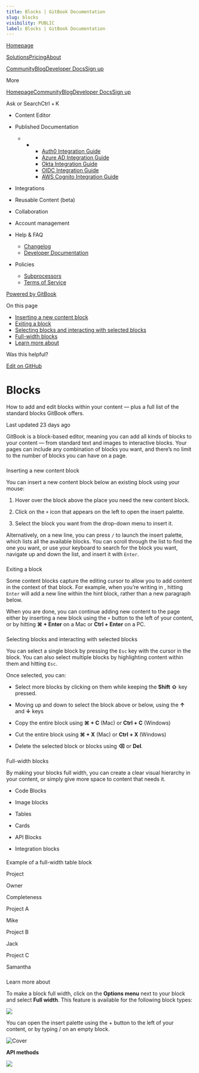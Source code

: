 ```yaml
---
title: Blocks | GitBook Documentation
slug: blocks
visibility: PUBLIC
label: Blocks | GitBook Documentation
---
```

[Homepage](https://www.gitbook.com/)

[Solutions](https://www.gitbook.com/solutions/public-docs)[Pricing](https://www.gitbook.com/pricing)[About](https://www.gitbook.com/about)

[Community](https://github.com/GitbookIO/community)[Blog](https://www.gitbook.com/blog)[Developer Docs](https://developer.gitbook.com/)[Sign up](https://gitbook.com/join)

More

[Homepage](https://www.gitbook.com/)[Community](https://github.com/GitbookIO/community)[Blog](https://www.gitbook.com/blog)[Developer Docs](https://developer.gitbook.com/)[Sign up](https://gitbook.com/join)

Ask or SearchCtrl + K

*   Content Editor
    
*   Published Documentation
    
    *   *   *   [Auth0 Integration Guide](https://developer.gitbook.com/visitor-authentication/guides/integrations/how-to-use-auth0-integration-for-visitor-authentication)
            *   [Azure AD Integration Guide](https://developer.gitbook.com/visitor-authentication/guides/integrations/how-to-use-azure-ad-integration-for-visitor-authentication)
            *   [Okta Integration Guide](https://developer.gitbook.com/visitor-authentication/guides/integrations/how-to-use-okta-integration-for-visitor-authentication)
            *   [OIDC Integration Guide](https://developer.gitbook.com/visitor-authentication/guides/integrations/how-to-use-the-oidc-integration-for-visitor-authentication)
            *   [AWS Cognito Integration Guide](https://developer.gitbook.com/visitor-authentication/guides/integrations/how-to-use-the-aws-cognito-integration-for-visitor-authentication)
            
        
    
*   Integrations
    
*   Reusable Content (beta)
    
*   Collaboration
    
*   Account management
    
*   Help & FAQ
    
    *   [Changelog](https://changelog.gitbook.com/)
    *   [Developer Documentation](https://developer.gitbook.com/)
*   Policies
    
    *   [Subprocessors](https://policies.gitbook.com/security/subprocessors)
    *   [Terms of Service](https://policies.gitbook.com/terms)

[Powered by GitBook](https://www.gitbook.com/?utm_source=content&utm_medium=trademark&utm_campaign=NkEGS7hzeqa35sMXQZ4X)

On this page

*   [Inserting a new content block](#inserting-a-new-content-block)
*   [Exiting a block](#exiting-a-block)
*   [Selecting blocks and interacting with selected blocks](#selecting-blocks-and-interacting-with-selected-blocks)
*   [Full-width blocks](#full-width-blocks)
*   [Learn more about](#learn-more-about)

Was this helpful?

[Edit on GitHub](https://github.com/GitbookIO/public-docs/blob/main/content-editor/blocks/README.md)

Blocks
======

How to add and edit blocks within your content — plus a full list of the standard blocks GitBook offers.

Last updated 23 days ago

GitBook is a block-based editor, meaning you can add all kinds of blocks to your content — from standard text and images to interactive blocks. Your pages can include any combination of blocks you want, and there’s no limit to the number of blocks you can have on a page.

### 

[](#inserting-a-new-content-block)

Inserting a new content block

You can insert a new content block below an existing block using your mouse:

1.  Hover over the block above the place you need the new content block.
    
2.  Click on the `+` icon that appears on the left to open the insert palette.
    
3.  Select the block you want from the drop-down menu to insert it.
    

Alternatively, on a new line, you can press `/` to launch the insert palette, which lists all the available blocks. You can scroll through the list to find the one you want, or use your keyboard to search for the block you want, navigate up and down the list, and insert it with `Enter`.

### 

[](#exiting-a-block)

Exiting a block

Some content blocks capture the editing cursor to allow you to add content in the context of that block. For example, when you’re writing in , hitting `Enter` will add a new line within the hint block, rather than a new paragraph below.

When you are done, you can continue adding new content to the page either by inserting a new block using the `+` button to the left of your content, or by hitting **⌘ + Enter** on a Mac or **Ctrl + Enter** on a PC.

### 

[](#selecting-blocks-and-interacting-with-selected-blocks)

Selecting blocks and interacting with selected blocks

You can select a single block by pressing the `Esc` key with the cursor in the block. You can also select multiple blocks by highlighting content within them and hitting `Esc`.

Once selected, you can:

*   Select more blocks by clicking on them while keeping the **Shift ⇧** key pressed.
    
*   Moving up and down to select the block above or below, using the **↑** and **↓** keys
    
*   Copy the entire block using **⌘ + C** (Mac) or **Ctrl + C** (Windows)
    
*   Cut the entire block using **⌘ + X** (Mac) or **Ctrl + X** (Windows)
    
*   Delete the selected block or blocks using **⌫** or **Del**.
    

### 

[](#full-width-blocks)

Full-width blocks

By making your blocks full width, you can create a clear visual hierarchy in your content, or simply give more space to content that needs it.

*   Code Blocks
    
*   Image blocks
    
*   Tables
    
*   Cards
    
*   API Blocks
    
*   Integration blocks
    

#### 

[](#example-of-a-full-width-table-block)

Example of a full-width table block

Project

Owner

Completeness

Project A

Mike

Project B

Jack

Project C

Samantha

### 

[](#learn-more-about)

Learn more about

To make a block full width, click on the **Options menu** next to your block and select **Full width**. This feature is available for the following block types:

![](https://docs.gitbook.com/~gitbook/image?url=https%3A%2F%2F1050631731-files.gitbook.io%2F%7E%2Ffiles%2Fv0%2Fb%2Fgitbook-x-prod.appspot.com%2Fo%2Fspaces%252FNkEGS7hzeqa35sMXQZ4X%252Fuploads%252FNCpOg4h7VxXAsbUFjt2G%252Fblock-insertion.png%3Falt%3Dmedia%26token%3D0dd1c27c-2969-4faa-bffc-6da979efc243&width=768&dpr=4&quality=100&sign=a679787a&sv=1)

You can open the insert palette using the + button to the left of your content, or by typing / on an empty block.

![Cover](https://docs.gitbook.com/~gitbook/image?url=https%3A%2F%2F1050631731-files.gitbook.io%2F%7E%2Ffiles%2Fv0%2Fb%2Fgitbook-x-prod.appspot.com%2Fo%2Fspaces%252FNkEGS7hzeqa35sMXQZ4X%252Fuploads%252F8lPuRwL0PkE4A6pnaHXy%252F6.png%3Falt%3Dmedia%26token%3D846d9e6b-5232-4e3d-820d-f58e96ab9326&width=245&dpr=4&quality=100&sign=c9bdeb08&sv=1)

**API methods**

![](https://docs.gitbook.com/~gitbook/image?url=https%3A%2F%2F1050631731-files.gitbook.io%2F%7E%2Ffiles%2Fv0%2Fb%2Fgitbook-x-prod.appspot.com%2Fo%2Fspaces%252FNkEGS7hzeqa35sMXQZ4X%252Fuploads%252Fh6PrhC4elyfq3fU1ntC2%252FFrame%25202.png%3Falt%3Dmedia%26token%3Db4e03276-98a2-46b4-8992-42946babfc45&width=26&dpr=4&quality=100&sign=70f8b6b0&sv=1)
